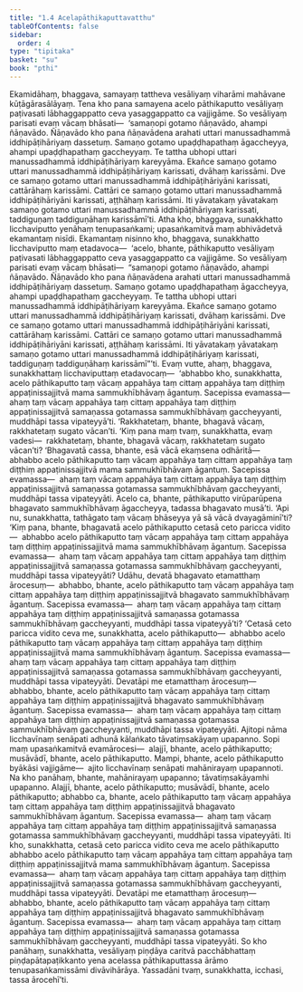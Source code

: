 ```yaml
---
title: "1.4 Acelapāthikaputtavatthu"
tableOfContents: false
sidebar:
  order: 4
type: "tipitaka"
basket: "su"
book: "pthi"
---
```



<DynamicBreadcrumb />

<Division number="15" book="pthi" bookNo="8" page="9">

<Paragraph number="27" book="pthi">
Ekamidāhaṃ, bhaggava, samayaṃ tattheva vesāliyaṃ viharāmi mahāvane kūṭāgārasālāyaṃ. Tena kho pana samayena acelo pāthikaputto vesāliyaṃ paṭivasati lābhaggappatto ceva yasaggappatto ca vajjigāme. So vesāliyaṃ parisati evaṃ vācaṃ bhāsati—  ‘samaṇopi gotamo ñāṇavādo, ahampi ñāṇavādo. Ñāṇavādo kho pana ñāṇavādena arahati uttari manussadhammā iddhipāṭihāriyaṃ dassetuṃ. Samaṇo gotamo upaḍḍhapathaṃ āgaccheyya, ahampi upaḍḍhapathaṃ gaccheyyaṃ. Te tattha ubhopi uttari manussadhammā iddhipāṭihāriyaṃ kareyyāma. Ekañce samaṇo gotamo uttari manussadhammā iddhipāṭihāriyaṃ karissati, dvāhaṃ karissāmi. Dve ce samaṇo gotamo uttari manussadhammā iddhipāṭihāriyāni karissati, cattārāhaṃ karissāmi. Cattāri ce samaṇo gotamo uttari manussadhammā iddhipāṭihāriyāni karissati, aṭṭhāhaṃ karissāmi. Iti yāvatakaṃ yāvatakaṃ samaṇo gotamo uttari manussadhammā iddhipāṭihāriyaṃ karissati, taddiguṇaṃ taddiguṇāhaṃ karissāmī’ti.
</Paragraph>

</Division>
<Division number="16" book="pthi" bookNo="8" page="9">

<Paragraph number="28" book="pthi">
Atha kho, bhaggava, sunakkhatto licchaviputto yenāhaṃ tenupasaṅkami; upasaṅkamitvā maṃ abhivādetvā ekamantaṃ nisīdi. Ekamantaṃ nisinno kho, bhaggava, sunakkhatto licchaviputto maṃ etadavoca—  ‘acelo, bhante, pāthikaputto vesāliyaṃ paṭivasati lābhaggappatto ceva yasaggappatto ca vajjigāme. So vesāliyaṃ parisati evaṃ vācaṃ bhāsati—  “samaṇopi gotamo ñāṇavādo, ahampi ñāṇavādo. Ñāṇavādo kho pana ñāṇavādena arahati uttari manussadhammā iddhipāṭihāriyaṃ dassetuṃ. Samaṇo gotamo upaḍḍhapathaṃ āgaccheyya, ahampi upaḍḍhapathaṃ gaccheyyaṃ. Te tattha ubhopi uttari manussadhammā iddhipāṭihāriyaṃ kareyyāma. Ekañce samaṇo gotamo uttari manussadhammā iddhipāṭihāriyaṃ karissati, dvāhaṃ karissāmi. Dve ce samaṇo gotamo uttari manussadhammā iddhipāṭihāriyāni karissati, cattārāhaṃ karissāmi. Cattāri ce samaṇo gotamo uttari manussadhammā iddhipāṭihāriyāni karissati, aṭṭhāhaṃ karissāmi. Iti yāvatakaṃ yāvatakaṃ samaṇo gotamo uttari manussadhammā iddhipāṭihāriyaṃ karissati, taddiguṇaṃ taddiguṇāhaṃ karissāmī”’ti.
</Paragraph>

<Paragraph number="29" book="pthi">
Evaṃ vutte, ahaṃ, bhaggava, sunakkhattaṃ licchaviputtaṃ etadavocaṃ—  ‘abhabbo kho, sunakkhatta, acelo pāthikaputto taṃ vācaṃ appahāya taṃ cittaṃ appahāya taṃ diṭṭhiṃ appaṭinissajjitvā mama sammukhībhāvaṃ āgantuṃ. Sacepissa evamassa—  ahaṃ taṃ vācaṃ appahāya taṃ cittaṃ appahāya taṃ diṭṭhiṃ appaṭinissajjitvā samaṇassa gotamassa sammukhībhāvaṃ gaccheyyanti, muddhāpi tassa vipateyyā’ti.
</Paragraph>

</Division>
<Division number="17" book="pthi" bookNo="8" page="10">

<Paragraph number="30" book="pthi">
‘Rakkhatetaṃ, bhante, bhagavā vācaṃ, rakkhatetaṃ sugato vācan’ti. ‘Kiṃ pana maṃ tvaṃ, sunakkhatta, evaṃ vadesi—  rakkhatetaṃ, bhante, bhagavā vācaṃ, rakkhatetaṃ sugato vācan’ti? ‘Bhagavatā cassa, bhante, esā vācā ekaṃsena odhāritā—  abhabbo acelo pāthikaputto taṃ vācaṃ appahāya taṃ cittaṃ appahāya taṃ diṭṭhiṃ appaṭinissajjitvā mama sammukhībhāvaṃ āgantuṃ. Sacepissa evamassa—  ahaṃ taṃ vācaṃ appahāya taṃ cittaṃ appahāya taṃ diṭṭhiṃ appaṭinissajjitvā samaṇassa gotamassa sammukhībhāvaṃ gaccheyyanti, muddhāpi tassa vipateyyāti. Acelo ca, bhante, pāthikaputto virūparūpena bhagavato sammukhībhāvaṃ āgaccheyya, tadassa bhagavato musā’ti.
</Paragraph>

</Division>
<Division number="18" book="pthi" bookNo="8" page="10">

<Paragraph number="31" book="pthi">
‘Api nu, sunakkhatta, tathāgato taṃ vācaṃ bhāseyya yā sā vācā dvayagāminī’ti? ‘Kiṃ pana, bhante, bhagavatā acelo pāthikaputto cetasā ceto paricca vidito—  abhabbo acelo pāthikaputto taṃ vācaṃ appahāya taṃ cittaṃ appahāya taṃ diṭṭhiṃ appaṭinissajjitvā mama sammukhībhāvaṃ āgantuṃ. Sacepissa evamassa—  ahaṃ taṃ vācaṃ appahāya taṃ cittaṃ appahāya taṃ diṭṭhiṃ appaṭinissajjitvā samaṇassa gotamassa sammukhībhāvaṃ gaccheyyanti, muddhāpi tassa vipateyyāti?
</Paragraph>

<Paragraph number="32" book="pthi">
Udāhu, devatā bhagavato etamatthaṃ ārocesuṃ—  abhabbo, bhante, acelo pāthikaputto taṃ vācaṃ appahāya taṃ cittaṃ appahāya taṃ diṭṭhiṃ appaṭinissajjitvā bhagavato sammukhībhāvaṃ āgantuṃ. Sacepissa evamassa—  ahaṃ taṃ vācaṃ appahāya taṃ cittaṃ appahāya taṃ diṭṭhiṃ appaṭinissajjitvā samaṇassa gotamassa sammukhībhāvaṃ gaccheyyanti, muddhāpi tassa vipateyyā’ti?
</Paragraph>

</Division>
<Division number="19" book="pthi" bookNo="8" page="11">

<Paragraph number="33" book="pthi">
‘Cetasā ceto paricca vidito ceva me, sunakkhatta, acelo pāthikaputto—  abhabbo acelo pāthikaputto taṃ vācaṃ appahāya taṃ cittaṃ appahāya taṃ diṭṭhiṃ appaṭinissajjitvā mama sammukhībhāvaṃ āgantuṃ. Sacepissa evamassa—  ahaṃ taṃ vācaṃ appahāya taṃ cittaṃ appahāya taṃ diṭṭhiṃ appaṭinissajjitvā samaṇassa gotamassa sammukhībhāvaṃ gaccheyyanti, muddhāpi tassa vipateyyāti.
</Paragraph>

<Paragraph number="34" book="pthi">
Devatāpi me etamatthaṃ ārocesuṃ—  abhabbo, bhante, acelo pāthikaputto taṃ vācaṃ appahāya taṃ cittaṃ appahāya taṃ diṭṭhiṃ appaṭinissajjitvā bhagavato sammukhībhāvaṃ āgantuṃ. Sacepissa evamassa—  ahaṃ taṃ vācaṃ appahāya taṃ cittaṃ appahāya taṃ diṭṭhiṃ appaṭinissajjitvā samaṇassa gotamassa sammukhībhāvaṃ gaccheyyanti, muddhāpi tassa vipateyyāti.
</Paragraph>

<Paragraph number="35" book="pthi">
Ajitopi nāma licchavīnaṃ senāpati adhunā kālaṅkato tāvatiṃsakāyaṃ upapanno. Sopi maṃ upasaṅkamitvā evamārocesi—  alajjī, bhante, acelo pāthikaputto; musāvādī, bhante, acelo pāthikaputto. Mampi, bhante, acelo pāthikaputto byākāsi vajjigāme—  ajito licchavīnaṃ senāpati mahānirayaṃ upapannoti.
</Paragraph>

<Paragraph number="36" book="pthi">
Na kho panāhaṃ, bhante, mahānirayaṃ upapanno; tāvatiṃsakāyamhi upapanno. Alajjī, bhante, acelo pāthikaputto; musāvādī, bhante, acelo pāthikaputto; abhabbo ca, bhante, acelo pāthikaputto taṃ vācaṃ appahāya taṃ cittaṃ appahāya taṃ diṭṭhiṃ appaṭinissajjitvā bhagavato sammukhībhāvaṃ āgantuṃ. Sacepissa evamassa—  ahaṃ taṃ vācaṃ appahāya taṃ cittaṃ appahāya taṃ diṭṭhiṃ appaṭinissajjitvā samaṇassa gotamassa sammukhībhāvaṃ gaccheyyanti, muddhāpi tassa vipateyyāti.
</Paragraph>

<Paragraph number="37" book="pthi">
Iti kho, sunakkhatta, cetasā ceto paricca vidito ceva me acelo pāthikaputto abhabbo acelo pāthikaputto taṃ vācaṃ appahāya taṃ cittaṃ appahāya taṃ diṭṭhiṃ appaṭinissajjitvā mama sammukhībhāvaṃ āgantuṃ. Sacepissa evamassa—  ahaṃ taṃ vācaṃ appahāya taṃ cittaṃ appahāya taṃ diṭṭhiṃ appaṭinissajjitvā samaṇassa gotamassa sammukhībhāvaṃ gaccheyyanti, muddhāpi tassa vipateyyāti. Devatāpi me etamatthaṃ ārocesuṃ—  abhabbo, bhante, acelo pāthikaputto taṃ vācaṃ appahāya taṃ cittaṃ appahāya taṃ diṭṭhiṃ appaṭinissajjitvā bhagavato sammukhībhāvaṃ āgantuṃ. Sacepissa evamassa—  ahaṃ taṃ vācaṃ appahāya taṃ cittaṃ appahāya taṃ diṭṭhiṃ appaṭinissajjitvā samaṇassa gotamassa sammukhībhāvaṃ gaccheyyanti, muddhāpi tassa vipateyyāti.
</Paragraph>

<Paragraph number="38" book="pthi">
So kho panāhaṃ, sunakkhatta, vesāliyaṃ piṇḍāya caritvā pacchābhattaṃ piṇḍapātapaṭikkanto yena acelassa pāthikaputtassa ārāmo tenupasaṅkamissāmi divāvihārāya. Yassadāni tvaṃ, sunakkhatta, icchasi, tassa ārocehī’ti.
</Paragraph>
</Division>